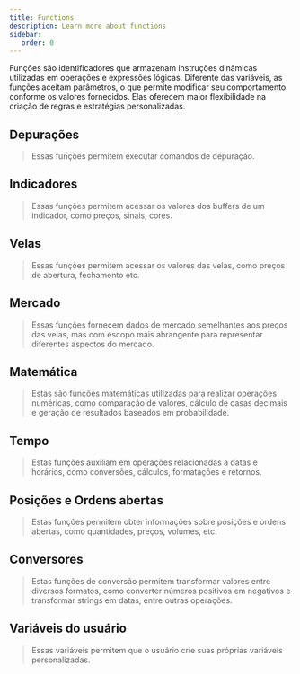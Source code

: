 ```yaml
---
title: Functions
description: Learn more about functions
sidebar:
   order: 0
---
```



Funções são identificadores que armazenam instruções dinâmicas utilizadas em
operações e expressões lógicas. Diferente das variáveis, as funções aceitam
parâmetros, o que permite modificar seu comportamento conforme os valores
fornecidos. Elas oferecem maior flexibilidade na criação de regras e
estratégias personalizadas.

## Depurações

> Essas funções permitem executar comandos de depuração.

<FunctTableModal category={ENUM_FUNCTION_CATEGORY_TYPE.DEBUGS} />

## Indicadores

> Essas funções permitem acessar os valores dos buffers de um indicador, como preços, sinais, cores.

<FunctTableModal category={ENUM_FUNCTION_CATEGORY_TYPE.INDICATORS} />

## Velas

> Essas funções permitem acessar os valores das velas, como preços de abertura, fechamento etc.

<FunctTableModal category={ENUM_FUNCTION_CATEGORY_TYPE.CANDLES} />

## Mercado

> Essas funções fornecem dados de mercado semelhantes aos preços das velas, mas com escopo mais abrangente para representar diferentes aspectos do mercado.

<FunctTableModal category={ENUM_FUNCTION_CATEGORY_TYPE.MARKET} />

## Matemática

> Estas são funções matemáticas utilizadas para realizar operações numéricas, como comparação de valores, cálculo de casas decimais e geração de resultados baseados em probabilidade.

<FunctTableModal category={ENUM_FUNCTION_CATEGORY_TYPE.MATH} />

## Tempo

> Estas funções auxiliam em operações relacionadas a datas e horários, como conversões, cálculos, formatações e retornos.

<FunctTableModal category={ENUM_FUNCTION_CATEGORY_TYPE.TIME} />

## Posições e Ordens abertas

> Estas funções permitem obter informações sobre posições e ordens abertas, como quantidades, preços, volumes, etc.

<FunctTableModal category={ENUM_FUNCTION_CATEGORY_TYPE.TRADES} />

## Conversores

> Estas funções de conversão permitem transformar valores entre diversos formatos, como converter números positivos em negativos e transformar strings em datas, entre outras operações.

<FunctTableModal category={ENUM_FUNCTION_CATEGORY_TYPE.CONVERTER} />

## Variáveis do usuário

> Essas variáveis permitem que o usuário crie suas próprias variáveis personalizadas.

<FunctTableModal category={ENUM_FUNCTION_CATEGORY_TYPE.USER_VARIABLES} />
